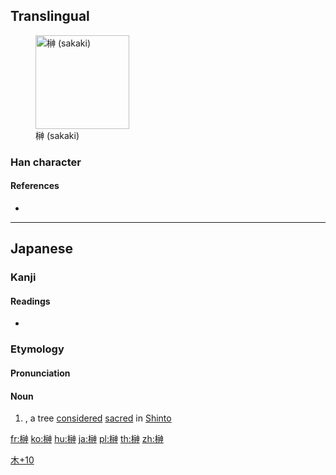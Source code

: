 {{character info/new}}
==Translingual==
[[File:Sakaki branch.jpg|thumb|right|150px|榊 (sakaki)]]

===Han character===
{{Han char|rn=75|rad=木|as=10|sn=14|four=|canj=DIFL|ids=⿰木神}}

====References====
* {{Han ref|kx=0546.251|hdz=21256.061|uh=698A|ud=27018}}

----

==Japanese==

===Kanji===
{{ja-kanji|grade=8|rs=木10}}

====Readings====
* {{ja-readings|on=|kun=[[さかき]] (sakaki)}}

===Etymology===
{{ja-kanjitab|さかき|yomi=kun}}
{{wikipedia|サカキ|lang=ja}}
{{rfe|lang=ja}}

====Pronunciation====
{{ja-pron|さかき|yomi=k}}

====Noun====
{{ja-noun|さかき|サカキ}}

# {{taxlink|Cleyera japonica|species|noshow=1}}, a tree [[consider]]ed [[sacred]] in [[Shinto]]

[[Category:Japanese-only CJKV Characters|木+10]]

[[fr:榊]]
[[ko:榊]]
[[hu:榊]]
[[ja:榊]]
[[pl:榊]]
[[th:榊]]
[[zh:榊]]